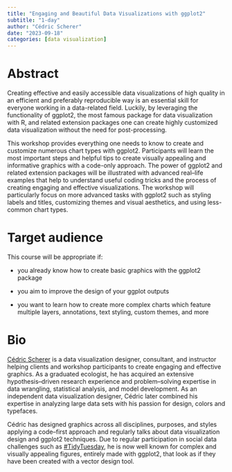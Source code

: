 ```yaml
---
title: "Engaging and Beautiful Data Visualizations with ggplot2"
subtitle: "1-day"
author: "Cédric Scherer"
date: "2023-09-18"
categories: [data visualization]
---
```


# Abstract

Creating effective and easily accessible data visualizations of high quality in an efficient and preferably reproducible way is an essential skill for everyone working in a data-related field.
Luckily, by leveraging the functionality of ggplot2, the most famous package for data visualization with R, and related extension packages one can create highly customized data visualization without the need for post-processing.

This workshop provides everything one needs to know to create and customize numerous chart types with ggplot2.
Participants will learn the most important steps and helpful tips to create visually appealing and informative graphics with a code-only approach.
The power of ggplot2 and related extension packages will be illustrated with advanced real--life examples that help to understand useful coding tricks and the process of creating engaging and effective visualizations.
The workshop will particularly focus on more advanced tasks with ggplot2 such as styling labels and titles, customizing themes and visual aesthetics, and using less-common chart types.

# Target audience

This course will be appropriate if:

-   you already know how to create basic graphics with the ggplot2 package

-   you aim to improve the design of your ggplot outputs

-   you want to learn how to create more complex charts which feature multiple layers, annotations, text styling, custom themes, and more

# Bio

[Cédric Scherer](https://cedricscherer.com) is a data visualization designer, consultant, and instructor helping clients and workshop participants to create engaging and effective graphics.
As a graduated ecologist, he has acquired an extensive hypothesis--driven research experience and problem--solving expertise in data wrangling, statistical analysis, and model development.
As an independent data visualization designer, Cédric later combined his expertise in analyzing large data sets with his passion for design, colors and typefaces.

Cédric has designed graphics across all disciplines, purposes, and styles applying a code--first approach and regularly talks about data visualization design and ggplot2 techniques.
Due to regular participation in social data challenges such as [#TidyTuesday](https://github.com/rfordatascience/tidytuesday), he is now well known for complex and visually appealing figures, entirely made with ggplot2, that look as if they have been created with a vector design tool.
